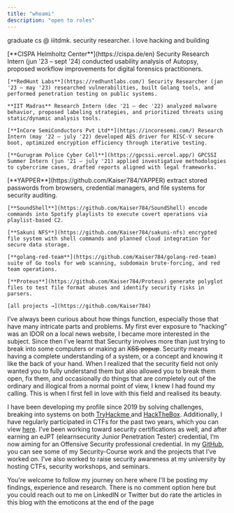 ```yaml
---
title: "whoami"
description: "open to roles"
---
```


graduate cs @ iiitdmk. security researcher. i love hacking and building

<Columns cols={2}>
  <Card title="work" icon="panel-left-close">
    [**CISPA Helmholtz Center**](https://cispa.de/en) Security Research Intern (jun '23 – sept '24) conducted usability analysis of Autopsy, proposed workflow improvements for digital forensics practitioners.

    [**RedHunt Labs**](https://redhuntlabs.com/) Security Researcher (jan '23 – may '23) researched vulnerabilities, built Golang tools, and performed penetration testing on public systems.

    **IIT Madras** Research Intern (dec '21 – dec '22) analyzed malware behavior, proposed labeling strategies, and prioritized threats using static/dynamic analysis tools.

    [**InCore SemiConductors Pvt Ltd**](https://incoresemi.com/) Research Intern (may '22 – july '22) developed AES driver for RISC-V secure boot, optimized encryption efficiency through iterative testing.

    [**Gurugram Police Cyber Cell**](https://gpcssi.vercel.app/) GPCSSI Summer Intern (jun '21 – july '21) applied investigative methodologies to cybercrime cases, drafted reports aligned with legal frameworks.
  </Card>
  <Card title="projects" icon="panel-right-close">
    [**YAPPER**](https://github.com/Kaiser784/YAPPER) extract stored passwords from browsers, credential managers, and file systems for security auditing.

    [**SoundShell**](https://github.com/Kaiser784/SoundShell) encode commands into Spotify playlists to execute covert operations via playlist-based C2.

    [**Sakuni NFS**](https://github.com/Kaiser784/sakuni-nfs) encrypted file system with shell commands and planned cloud integration for secure data storage.

    [**golang-red-team**](https://github.com/Kaiser784/golang-red-team) suite of Go tools for web scanning, subdomain brute-forcing, and red team operations.

    [**Proteus**](https://github.com/Kaiser784/Proteus) generate polyglot files to test file format abuses and identify security risks in parsers.

    [all projects →](https://github.com/Kaiser784)
  </Card>
</Columns>

I’ve always been curious about how things function, especially those that have many intricate parts and problems. My first ever exposure to ”hacking” was an IDOR on a local news website, I became more interested in the subject. Since then I’ve learnt that Security involves more than just trying to break into some computers or making an ~~XSS popup~~. Security means having a complete understanding of a system, or a concept and knowing it like the back of your hand. When I realized that the security field not only wanted you to fully understand them but also allowed you to break them open, fix them, and occasionally do things that are completely out of the ordinary and illogical from a normal point of view, I knew I had found my calling. This is when I first fell in love with this field and realised its beauty.

I have been developing my profile since 2019 by solving challenges, breaking into systems on both [TryHackme ](https://tryhackme.com/p/Kaiser784) and [HackTheBox](https://app.hackthebox.com/profile/464734). Additionally, I have regularly participated in CTFs for the past two years, which you can view [here](https://ctftime.org/user/108221). I’ve been working toward security certifications as well, and after earning an eJPT (elearnsecurity Junior Penetration Tester) credential, I’m now aiming for an Offensive Security professional credential. In my [GitHub](https://github.com/Kaiser784), you can see some of my Security-Course work and the projects that I’ve worked on. I’ve also worked to raise security awareness at my university by hosting CTFs, security workshops, and seminars.

You're welcome to follow my journey on here where I'll be posting my findings, experience and research. There is no comment option here but you could reach out to me on LinkedIN or Twitter but do rate the articles in this blog with the emoticons at the end of the page